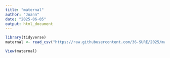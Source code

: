 ```yaml
---
title: "maternal"
author: "Joann"
date: "2025-06-05"
output: html_document
---
```


```r
library(tidyverse)
maternal <- read_csv("https://raw.githubusercontent.com/36-SURE/2025/main/data/maternal.csv")

```

```r

View(maternal)

```
